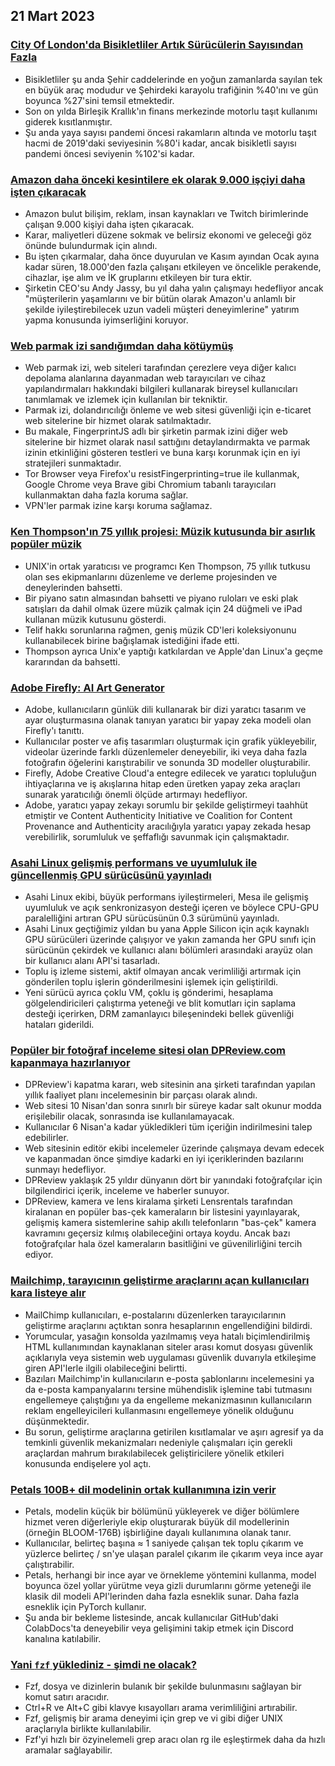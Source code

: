 

<CallToAction />

<Steps>

## 21 Mart 2023

### [City Of London'da Bisikletliler Artık Sürücülerin Sayısından Fazla](https://www.forbes.com/sites/carltonreid/2023/03/01/cyclists-now-outnumber-motorists-in-city-of-london/?ref=hackernewsgpt.com)

- Bisikletliler şu anda Şehir caddelerinde en yoğun zamanlarda sayılan tek en büyük araç modudur ve Şehirdeki karayolu trafiğinin %40'ını ve gün boyunca %27'sini temsil etmektedir.
- Son on yılda Birleşik Krallık'ın finans merkezinde motorlu taşıt kullanımı giderek kısıtlanmıştır.
- Şu anda yaya sayısı pandemi öncesi rakamların altında ve motorlu taşıt hacmi de 2019'daki seviyesinin %80'i kadar, ancak bisikletli sayısı pandemi öncesi seviyenin %102'si kadar.

### [Amazon daha önceki kesintilere ek olarak 9.000 işçiyi daha işten çıkaracak](https://www.cnbc.com/2023/03/20/amazon-layoffs-company-to-cut-off-9000-more-workers.html?ref=hackernewsgpt.com)

- Amazon bulut bilişim, reklam, insan kaynakları ve Twitch birimlerinde çalışan 9.000 kişiyi daha işten çıkaracak.
- Karar, maliyetleri düzene sokmak ve belirsiz ekonomi ve geleceği göz önünde bulundurmak için alındı.
- Bu işten çıkarmalar, daha önce duyurulan ve Kasım ayından Ocak ayına kadar süren, 18.000'den fazla çalışanı etkileyen ve öncelikle perakende, cihazlar, işe alım ve İK gruplarını etkileyen bir tura ektir.
- Şirketin CEO'su Andy Jassy, bu yıl daha yalın çalışmayı hedefliyor ancak "müşterilerin yaşamlarını ve bir bütün olarak Amazon'u anlamlı bir şekilde iyileştirebilecek uzun vadeli müşteri deneyimlerine" yatırım yapma konusunda iyimserliğini koruyor.

### [Web parmak izi sandığımdan daha kötüymüş](https://www.bitestring.com/posts/2023-03-19-web-fingerprinting-is-worse-than-I-thought.html?ref=hackernewsgpt.com)

- Web parmak izi, web siteleri tarafından çerezlere veya diğer kalıcı depolama alanlarına dayanmadan web tarayıcıları ve cihaz yapılandırmaları hakkındaki bilgileri kullanarak bireysel kullanıcıları tanımlamak ve izlemek için kullanılan bir tekniktir.
- Parmak izi, dolandırıcılığı önleme ve web sitesi güvenliği için e-ticaret web sitelerine bir hizmet olarak satılmaktadır.
- Bu makale, FingerprintJS adlı bir şirketin parmak izini diğer web sitelerine bir hizmet olarak nasıl sattığını detaylandırmakta ve parmak izinin etkinliğini gösteren testleri ve buna karşı korunmak için en iyi stratejileri sunmaktadır.
- Tor Browser veya Firefox'u resistFingerprinting=true ile kullanmak, Google Chrome veya Brave gibi Chromium tabanlı tarayıcıları kullanmaktan daha fazla koruma sağlar.
- VPN'ler parmak izine karşı koruma sağlamaz.

### [Ken Thompson'ın 75 yıllık projesi: Müzik kutusunda bir asırlık popüler müzik](https://www.youtube.com/watch?v=kaandEt_pKw&ref=hackernewsgpt.com)

- UNIX'in ortak yaratıcısı ve programcı Ken Thompson, 75 yıllık tutkusu olan ses ekipmanlarını düzenleme ve derleme projesinden ve deneylerinden bahsetti.
- Bir piyano satın almasından bahsetti ve piyano ruloları ve eski plak satışları da dahil olmak üzere müzik çalmak için 24 düğmeli ve iPad kullanan müzik kutusunu gösterdi.
- Telif hakkı sorunlarına rağmen, geniş müzik CD'leri koleksiyonunu kullanabilecek birine bağışlamak istediğini ifade etti.
- Thompson ayrıca Unix'e yaptığı katkılardan ve Apple'dan Linux'a geçme kararından da bahsetti.

### [Adobe Firefly: AI Art Generator](https://www.adobe.com/sensei/generative-ai/firefly.html?ref=hackernewsgpt.com)

- Adobe, kullanıcıların günlük dili kullanarak bir dizi yaratıcı tasarım ve ayar oluşturmasına olanak tanıyan yaratıcı bir yapay zeka modeli olan Firefly'ı tanıttı.
- Kullanıcılar poster ve afiş tasarımları oluşturmak için grafik yükleyebilir, videolar üzerinde farklı düzenlemeler deneyebilir, iki veya daha fazla fotoğrafın öğelerini karıştırabilir ve sonunda 3D modeller oluşturabilir.
- Firefly, Adobe Creative Cloud'a entegre edilecek ve yaratıcı topluluğun ihtiyaçlarına ve iş akışlarına hitap eden üretken yapay zeka araçları sunarak yaratıcılığı önemli ölçüde artırmayı hedefliyor.
- Adobe, yaratıcı yapay zekayı sorumlu bir şekilde geliştirmeyi taahhüt etmiştir ve Content Authenticity Initiative ve Coalition for Content Provenance and Authenticity aracılığıyla yaratıcı yapay zekada hesap verebilirlik, sorumluluk ve şeffaflığı savunmak için çalışmaktadır.

### [Asahi Linux gelişmiş performans ve uyumluluk ile güncellenmiş GPU sürücüsünü yayınladı](https://asahilinux.org/2023/03/road-to-vulkan/?ref=hackernewsgpt.com)

- Asahi Linux ekibi, büyük performans iyileştirmeleri, Mesa ile gelişmiş uyumluluk ve açık senkronizasyon desteği içeren ve böylece CPU-GPU paralelliğini artıran GPU sürücüsünün 0.3 sürümünü yayınladı.
- Asahi Linux geçtiğimiz yıldan bu yana Apple Silicon için açık kaynaklı GPU sürücüleri üzerinde çalışıyor ve yakın zamanda her GPU sınıfı için sürücünün çekirdek ve kullanıcı alanı bölümleri arasındaki arayüz olan bir kullanıcı alanı API'si tasarladı.
- Toplu iş izleme sistemi, aktif olmayan ancak verimliliği artırmak için gönderilen toplu işlerin gönderilmesini işlemek için geliştirildi.
- Yeni sürücü ayrıca çoklu VM, çoklu iş gönderimi, hesaplama gölgelendiricileri çalıştırma yeteneği ve blit komutları için saplama desteği içerirken, DRM zamanlayıcı bileşenindeki bellek güvenliği hataları giderildi.

### [Popüler bir fotoğraf inceleme sitesi olan DPReview.com kapanmaya hazırlanıyor](https://www.dpreview.com/news/5901145460/dpreview-com-to-close?ref=hackernewsgpt.com)

- DPReview'i kapatma kararı, web sitesinin ana şirketi tarafından yapılan yıllık faaliyet planı incelemesinin bir parçası olarak alındı.
- Web sitesi 10 Nisan'dan sonra sınırlı bir süreye kadar salt okunur modda erişilebilir olacak, sonrasında ise kullanılamayacak.
- Kullanıcılar 6 Nisan'a kadar yükledikleri tüm içeriğin indirilmesini talep edebilirler.
- Web sitesinin editör ekibi incelemeler üzerinde çalışmaya devam edecek ve kapanmadan önce şimdiye kadarki en iyi içeriklerinden bazılarını sunmayı hedefliyor.
- DPReview yaklaşık 25 yıldır dünyanın dört bir yanındaki fotoğrafçılar için bilgilendirici içerik, inceleme ve haberler sunuyor.
- DPReview, kamera ve lens kiralama şirketi Lensrentals tarafından kiralanan en popüler bas-çek kameraların bir listesini yayınlayarak, gelişmiş kamera sistemlerine sahip akıllı telefonların "bas-çek" kamera kavramını geçersiz kılmış olabileceğini ortaya koydu. Ancak bazı fotoğrafçılar hala özel kameraların basitliğini ve güvenilirliğini tercih ediyor.

### [Mailchimp, tarayıcının geliştirme araçlarını açan kullanıcıları kara listeye alır](http://news.ycombinator.com/item?id=35235732&ref=hackernewsgpt.com)

- MailChimp kullanıcıları, e-postalarını düzenlerken tarayıcılarının geliştirme araçlarını açtıktan sonra hesaplarının engellendiğini bildirdi.
- Yorumcular, yasağın konsolda yazılmamış veya hatalı biçimlendirilmiş HTML kullanımından kaynaklanan siteler arası komut dosyası güvenlik açıklarıyla veya sistemin web uygulaması güvenlik duvarıyla etkileşime giren API'lerle ilgili olabileceğini belirtti.
- Bazıları Mailchimp'in kullanıcıların e-posta şablonlarını incelemesini ya da e-posta kampanyalarını tersine mühendislik işlemine tabi tutmasını engellemeye çalıştığını ya da engelleme mekanizmasının kullanıcıların reklam engelleyicileri kullanmasını engellemeye yönelik olduğunu düşünmektedir.
- Bu sorun, geliştirme araçlarına getirilen kısıtlamalar ve aşırı agresif ya da temkinli güvenlik mekanizmaları nedeniyle çalışmaları için gerekli araçlardan mahrum bırakılabilecek geliştiricilere yönelik etkileri konusunda endişelere yol açtı.

### [Petals 100B+ dil modelinin ortak kullanımına izin verir](https://petals.ml/?ref=hackernewsgpt.com)

- Petals, modelin küçük bir bölümünü yükleyerek ve diğer bölümlere hizmet veren diğerleriyle ekip oluşturarak büyük dil modellerinin (örneğin BLOOM-176B) işbirliğine dayalı kullanımına olanak tanır.
- Kullanıcılar, belirteç başına ≈ 1 saniyede çalışan tek toplu çıkarım ve yüzlerce belirteç / sn'ye ulaşan paralel çıkarım ile çıkarım veya ince ayar çalıştırabilir.
- Petals, herhangi bir ince ayar ve örnekleme yöntemini kullanma, model boyunca özel yollar yürütme veya gizli durumlarını görme yeteneği ile klasik dil modeli API'lerinden daha fazla esneklik sunar. Daha fazla esneklik için PyTorch kullanır.
- Şu anda bir bekleme listesinde, ancak kullanıcılar GitHub'daki ColabDocs'ta deneyebilir veya gelişimini takip etmek için Discord kanalına katılabilir.

### [Yani `fzf` yüklediniz - şimdi ne olacak?](https://andrew-quinn.me/fzf/?ref=hackernewsgpt.com)

- Fzf, dosya ve dizinlerin bulanık bir şekilde bulunmasını sağlayan bir komut satırı aracıdır.
- Ctrl+R ve Alt+C gibi klavye kısayolları arama verimliliğini artırabilir.
- Fzf, gelişmiş bir arama deneyimi için grep ve vi gibi diğer UNIX araçlarıyla birlikte kullanılabilir.
- Fzf'yi hızlı bir özyinelemeli grep aracı olan rg ile eşleştirmek daha da hızlı aramalar sağlayabilir.

</Steps>
